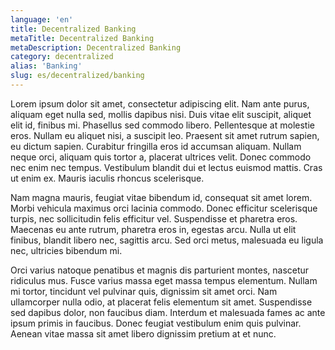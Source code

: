 ```yaml
---
language: 'en'
title: Decentralized Banking
metaTitle: Decentralized Banking
metaDescription: Decentralized Banking
category: decentralized
alias: 'Banking'
slug: es/decentralized/banking
---
```


Lorem ipsum dolor sit amet, consectetur adipiscing elit. Nam ante purus, aliquam eget nulla sed, mollis dapibus nisi. Duis vitae elit suscipit, aliquet elit id, finibus mi. Phasellus sed commodo libero. Pellentesque at molestie eros. Nullam eu aliquet nisi, a suscipit leo. Praesent sit amet rutrum sapien, eu dictum sapien. Curabitur fringilla eros id accumsan aliquam. Nullam neque orci, aliquam quis tortor a, placerat ultrices velit. Donec commodo nec enim nec tempus. Vestibulum blandit dui et lectus euismod mattis. Cras ut enim ex. Mauris iaculis rhoncus scelerisque.

Nam magna mauris, feugiat vitae bibendum id, consequat sit amet lorem. Morbi vehicula maximus orci lacinia commodo. Donec efficitur scelerisque turpis, nec sollicitudin felis efficitur vel. Suspendisse et pharetra eros. Maecenas eu ante rutrum, pharetra eros in, egestas arcu. Nulla ut elit finibus, blandit libero nec, sagittis arcu. Sed orci metus, malesuada eu ligula nec, ultricies bibendum mi.

Orci varius natoque penatibus et magnis dis parturient montes, nascetur ridiculus mus. Fusce varius massa eget massa tempus elementum. Nullam mi tortor, tincidunt vel pulvinar quis, dignissim sit amet orci. Nam ullamcorper nulla odio, at placerat felis elementum sit amet. Suspendisse sed dapibus dolor, non faucibus diam. Interdum et malesuada fames ac ante ipsum primis in faucibus. Donec feugiat vestibulum enim quis pulvinar. Aenean vitae massa sit amet libero dignissim pretium at et nunc.

